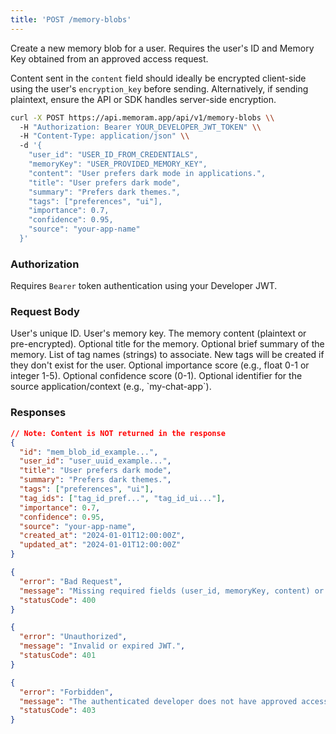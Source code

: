```yaml
---
title: 'POST /memory-blobs'
---
```


Create a new memory blob for a user. Requires the user's ID and Memory Key obtained from an approved access request.

Content sent in the `content` field should ideally be encrypted client-side using the user's `encryption_key` before sending. Alternatively, if sending plaintext, ensure the API or SDK handles server-side encryption.

<RequestExample>

```bash Example Request
curl -X POST https://api.memoram.app/api/v1/memory-blobs \\
  -H "Authorization: Bearer YOUR_DEVELOPER_JWT_TOKEN" \\
  -H "Content-Type: application/json" \\
  -d '{
    "user_id": "USER_ID_FROM_CREDENTIALS",
    "memoryKey": "USER_PROVIDED_MEMORY_KEY",
    "content": "User prefers dark mode in applications.",
    "title": "User prefers dark mode",
    "summary": "Prefers dark themes.",
    "tags": ["preferences", "ui"],
    "importance": 0.7,
    "confidence": 0.95,
    "source": "your-app-name"
  }'
```

</RequestExample>

### Authorization

Requires `Bearer` token authentication using your Developer JWT.

### Request Body

<Properties>
  <Property name="user_id" type="string (uuid)" required>
    User's unique ID.
  </Property>
  <Property name="memoryKey" type="string" required>
    User's memory key.
  </Property>
  <Property name="content" type="string" required>
    The memory content (plaintext or pre-encrypted).
  </Property>
  <Property name="title" type="string">
    Optional title for the memory.
  </Property>
  <Property name="summary" type="string">
    Optional brief summary of the memory.
  </Property>
  <Property name="tags" type="array[string]">
    List of tag names (strings) to associate. New tags will be created if they don't exist for the user.
  </Property>
  <Property name="importance" type="number">
    Optional importance score (e.g., float 0-1 or integer 1-5).
  </Property>
  <Property name="confidence" type="number">
    Optional confidence score (0-1).
  </Property>
  <Property name="source" type="string">
    Optional identifier for the source application/context (e.g., `my-chat-app`).
  </Property>
</Properties>

### Responses

<ResponseExample>

```json 201 Created: Success
// Note: Content is NOT returned in the response
{
  "id": "mem_blob_id_example...",
  "user_id": "user_uuid_example...",
  "title": "User prefers dark mode",
  "summary": "Prefers dark themes.",
  "tags": ["preferences", "ui"],
  "tag_ids": ["tag_id_pref...", "tag_id_ui..."],
  "importance": 0.7,
  "confidence": 0.95,
  "source": "your-app-name",
  "created_at": "2024-01-01T12:00:00Z",
  "updated_at": "2024-01-01T12:00:00Z"
}
```

```json 400 Bad Request
{
  "error": "Bad Request",
  "message": "Missing required fields (user_id, memoryKey, content) or invalid data.",
  "statusCode": 400
}
```

```json 401 Unauthorized
{
  "error": "Unauthorized",
  "message": "Invalid or expired JWT.",
  "statusCode": 401
}
```

```json 403 Forbidden
{
  "error": "Forbidden",
  "message": "The authenticated developer does not have approved access (with write permissions) for this user_id.",
  "statusCode": 403
}
```

</ResponseExample> 